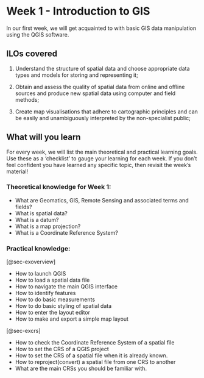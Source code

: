 # Week 1 - Introduction to GIS

In our first week, we will get acquainted to with basic GIS data manipulation using the QGIS software.

## ILOs covered

1.  Understand the structure of spatial data and choose appropriate data types and models for storing and representing it;

2.  Obtain and assess the quality of spatial data from online and offline sources and produce new spatial data using computer and field methods;

3.  Create map visualisations that adhere to cartographic principles and can be easily and unambiguously interpreted by the non-specialist public;

## What will you learn

For every week, we will list the main theoretical and practical learning goals. Use these as a 'checklist' to gauge your learning for each week. If you don't feel confident you have learned any specific topic, then revisit the week's material!

### Theoretical knowledge for Week 1:

- What are Geomatics, GIS, Remote Sensing and associated terms and fields?
- What is spatial data?
- What is a datum?
- What is a map projection?
- What is a Coordinate Reference System?

### Practical knowledge:

[@sec-exoverview]

-   How to launch QGIS
-   How to load a spatial data file
-   How to navigate the main QGIS interface
-   How to identify features
-   How to do basic measurements
-   How to do basic styling of spatial data
-   How to enter the layout editor
-   How to make and export a simple map layout

[@sec-excrs]

-   How to check the Coordinate Reference System of a spatial file
-   How to set the CRS of a QGIS project
-   How to set the CRS of a spatial file when it is already known.
-   How to reproject(convert) a spatial file from one CRS to another
-   What are the main CRSs you should be familiar with.
